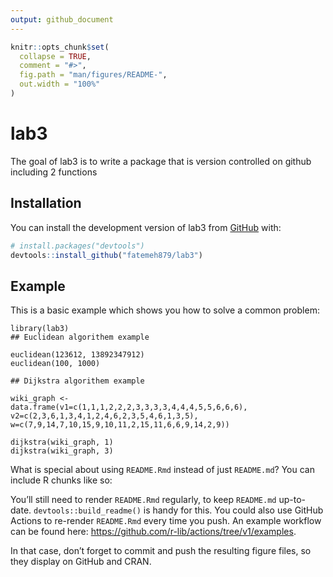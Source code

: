 ```yaml
---
output: github_document
---
```


<!-- README.md is generated from README.Rmd. Please edit that file -->

```r
knitr::opts_chunk$set(
  collapse = TRUE,
  comment = "#>",
  fig.path = "man/figures/README-",
  out.width = "100%"
)
```

# lab3

<!-- badges: start -->
<!-- badges: end -->

The goal of lab3 is to write a package that is version controlled on github including 2 functions

## Installation

You can install the development version of lab3 from [GitHub](https://github.com/) with:

``` r
# install.packages("devtools")
devtools::install_github("fatemeh879/lab3")
```

## Example

This is a basic example which shows you how to solve a common problem:

```Euclidean

library(lab3)
## Euclidean algorithem example

euclidean(123612, 13892347912)
euclidean(100, 1000)

## Dijkstra algorithem example

wiki_graph <-
data.frame(v1=c(1,1,1,2,2,2,3,3,3,3,4,4,4,5,5,6,6,6),
v2=c(2,3,6,1,3,4,1,2,4,6,2,3,5,4,6,1,3,5),
w=c(7,9,14,7,10,15,9,10,11,2,15,11,6,6,9,14,2,9))

dijkstra(wiki_graph, 1)
dijkstra(wiki_graph, 3)

```

What is special about using `README.Rmd` instead of just `README.md`? You can include R chunks like so:



You'll still need to render `README.Rmd` regularly, to keep `README.md` up-to-date. `devtools::build_readme()` is handy for this. You could also use GitHub Actions to re-render `README.Rmd` every time you push. An example workflow can be found here: <https://github.com/r-lib/actions/tree/v1/examples>.



In that case, don't forget to commit and push the resulting figure files, so they display on GitHub and CRAN.
